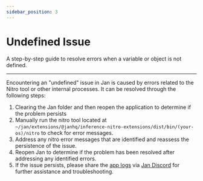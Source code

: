```yaml
---
sidebar_position: 3
---
```


# Undefined Issue

A step-by-step guide to resolve errors when a variable or object is not defined.

---

Encountering an "undefined" issue in Jan is caused by errors related to the Nitro tool or other internal processes. It can be resolved through the following steps:

1. Clearing the Jan folder and then reopen the application to determine if the problem persists
2. Manually run the nitro tool located at `~/jan/extensions/@janhq/inference-nitro-extensions/dist/bin/(your-os)/nitro` to check for error messages.
3. Address any nitro error messages that are identified and reassess the persistence of the issue.
4. Reopen Jan to determine if the problem has been resolved after addressing any identified errors.
5. If the issue persists, please share the [app logs](https://jan.ai/troubleshooting/how-to-get-error-logs/) via [Jan Discord](https://discord.gg/mY69SZaMaC) for further assistance and troubleshooting.
